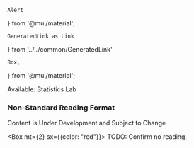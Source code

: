     Alert
} from '@mui/material';

    GeneratedLink as Link
} from '../../common/GeneratedLink'


    Box,
} from '@mui/material';

<Alert severity='info'>
Available: <Link href='/assignments/statisticslab'>Statistics Lab</Link>
</Alert>

### Non-Standard Reading Format

<Alert severity='error'>Content is Under Development and Subject to Change</Alert>

<Box mt={2} sx={{color: "red"}}>
TODO: Confirm no reading.
</Box>

<ContentNoReading />

